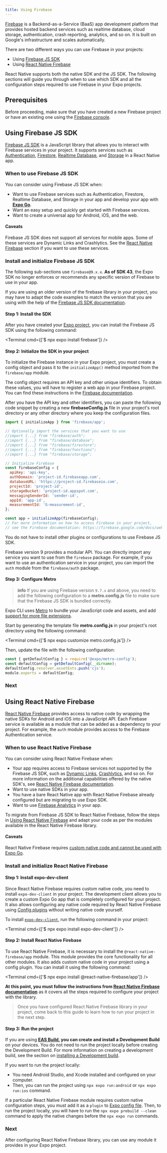```yaml
---
title: Using Firebase
---
```



[Firebase](https://firebase.google.com/) is a Backend-as-a-Service (BaaS) app development platform that provides hosted backend services such as realtime database, cloud storage, authentication, crash reporting, analytics, and so on. It is built on Google's infrastructure and scales automatically.

There are two different ways you can use Firebase in your projects:

- Using [Firebase JS SDK](#using-firebase-js-sdk)
- Using [React Native Firebase](#react-native-firebase)

React Native supports both the native SDK and the JS SDK. The following sections will guide you through when to use which SDK and all the configuration steps required to use Firebase in your Expo projects.

## Prerequisites

Before proceeding, make sure that you have created a new Firebase project or have an existing one using the [Firebase console](https://console.firebase.google.com/).

## Using Firebase JS SDK

[Firebase JS SDK](https://firebase.google.com/docs/web/setup) is a JavaScript library that allows you to interact with Firebase services in your project. It supports services such as [Authentication](https://firebase.google.com/docs/auth), [Firestore](https://firebase.google.com/docs/firestore), [Realtime Database](https://firebase.google.com/docs/database), and [Storage](https://firebase.google.com/docs/storage) in a React Native app.

### When to use Firebase JS SDK

You can consider using Firebase JS SDK when:

- Want to use Firebase services such as Authentication, Firestore, Realtime Database, and Storage in your app and develop your app with [**Expo Go**](/workflow/expo-go/).
- Want an easy setup and quickly get started with Firebase services.
- Want to create a universal app for Android, iOS, and the web.

#### Caveats

Firebase JS SDK does not support all services for mobile apps. Some of these services are Dynamic Links and Crashlytics. See the [React Native Firebase](#react-native-firebase) section if you want to use these services.

### Install and initialize Firebase JS SDK

The following sub-sections use `firebase@9.x.x`. **As of SDK 43**, the Expo SDK no longer enforces or recommends any specific version of Firebase to use in your app.

If you are using an older version of the firebase library in your project, you may have to adapt the code examples to match the version that you are using with the help of the [Firebase JS SDK documentation](https://github.com/firebase/firebase-js-sdk).

#### Step 1: Install the SDK

After you have created your [Expo project](/get-started/create-a-new-app/), you can install the Firebase JS SDK using the following command:

<Terminal cmd={['$ npx expo install firebase']} />

#### Step 2: Initialize the SDK in your project

To initialize the Firebase instance in your Expo project, you must create a config object and pass it to the `initializeApp()` method imported from the `firebase/app` module.

The config object requires an API key and other unique identifiers. To obtain these values, you will have to register a web app in your Firebase project. You can find these instructions in the [Firebase documentation](https://firebase.google.com/docs/web/setup#register-app).

After you have the API key and other identifiers, you can paste the following code snippet by creating a new **firebaseConfig.js** file in your project's root directory or any other directory where you keep the configuration files.

```js firebaseConfig.js
import { initializeApp } from 'firebase/app';

// Optionally import the services that you want to use
//import {...} from "firebase/auth";
//import {...} from "firebase/database";
//import {...} from "firebase/firestore";
//import {...} from "firebase/functions";
//import {...} from "firebase/storage";

// Initialize Firebase
const firebaseConfig = {
  apiKey: 'api-key',
  authDomain: 'project-id.firebaseapp.com',
  databaseURL: 'https://project-id.firebaseio.com',
  projectId: 'project-id',
  storageBucket: 'project-id.appspot.com',
  messagingSenderId: 'sender-id',
  appId: 'app-id',
  measurementId: 'G-measurement-id',
};

const app = initializeApp(firebaseConfig);
// For more information on how to access Firebase in your project,
// see the Firebase documentation: https://firebase.google.com/docs/web/setup#access-firebase
```

You do not have to install other plugins or configurations to use Firebase JS SDK.

Firebase version 9 provides a modular API. You can directly import any service you want to use from the `firebase` package. For example, if you want to use an authentication service in your project, you can import the `auth` module from the `firebase/auth` package.

#### Step 3: Configure Metro

> **info** If you are using Firebase version `9.7.x` and above, you need to add the following configuration to a **metro.config.js** file to make sure that the Firebase JS SDK is bundled correctly.

Expo CLI uses [Metro](https://facebook.github.io/metro/) to bundle your JavaScript code and assets, and add [support for more file extensions](/guides/customizing-metro/#adding-more-file-extensions-to--assetexts).

Start by generating the template file **metro.config.js** in your project's root directory using the following command:

<Terminal cmd={['$ npx expo customize metro.config.js']} />

Then, update the file with the following configuration:

```js metro.config.js
const { getDefaultConfig } = require('@expo/metro-config');
const defaultConfig = getDefaultConfig(__dirname);
defaultConfig.resolver.assetExts.push('cjs');
module.exports = defaultConfig;
```

### Next

<BoxLink
  title="Authentication"
  description="For more information on how to use Authentication in your project, see Firebase documentation."
  href="https://firebase.google.com/docs/auth/web/start"
/>

<BoxLink
  title="Firestore"
  description="For more information on how to use Firestore database in your project, see Firebase documentation."
  href="https://firebase.google.com/docs/firestore/quickstart"
/>

<BoxLink
  title="Realtime Database"
  description="For more information on how to use Realtime Database in your project, see Firebase documentation."
  href="https://firebase.google.com/docs/database"
/>

<BoxLink
  title="Storage"
  description="For more information on how to use Storage, see Firebase documentation."
  href="https://firebase.google.com/docs/storage/web/start"
/>

<BoxLink
  title="Firebase Storage example"
  description="Learn how to use Firebase Storage in an Expo project with our example."
  href="https://github.com/expo/examples/tree/master/with-firebase-storage-upload"
/>

<BoxLink
  title="Managing API keys for Firebase projects"
  description="For more information about managing API Key and unique identifiers in a Firebase project."
  href="https://firebase.google.com/docs/projects/api-keys"
/>

## Using React Native Firebase

[React Native Firebase](https://rnfirebase.io/) provides access to native code by wrapping the native SDKs for Android and iOS into a JavaScript API. Each Firebase service is available as a module that can be added as a dependency to your project. For example, the `auth` module provides access to the Firebase Authentication service.

### When to use React Native Firebase

You can consider using React Native Firebase when:

- Your app requires access to Firebase services not supported by the Firebase JS SDK, such as [Dynamic Links](https://rnfirebase.io/dynamic-links/usage), [Crashlytics](https://rnfirebase.io/crashlytics/usage), and so on. For more information on the additional capabilities offered by the native SDK's, see [React Native Firebase documentation](https://rnfirebase.io/faqs-and-tips#why-react-native-firebase-over-firebase-js-sdk).
- Want to use native SDKs in your app.
- You have a bare React Native app with React Native Firebase already configured but are migrating to use Expo SDK.
- Want to use [Firebase Analytics](https://rnfirebase.io/analytics/usage) in your app.

<Collapsible summary="Migrating from Firebase JS SDK?">

To migrate from Firebase JS SDK to React Native Firebase, follow the steps in [Using React Native Firebase](#install-and-initialize-react-native-firebase) and adapt your code as per the modules available in the React Native Firebase library.

</Collapsible>

#### Caveats

React Native Firebase requires [custom native code and cannot be used with Expo Go](/workflow/expo-go/#custom-native-code).

### Install and initialize React Native Firebase

#### Step 1: Install expo-dev-client

Since React Native Firebase requires custom native code, you need to install `expo-dev-client` in your project. The development client allows you to create a custom Expo Go app that is completely configured for your project. It also allows configuring any native code required by React Native Firebase using [Config plugins](/guides/config-plugins/) without writing native code yourself.

To install [`expo-dev-client`](/development/getting-started/#installing--expo-dev-client--in-your-project), run the following command in your project:

<Terminal cmd={['$ npx expo install expo-dev-client']} />

#### Step 2: Install React Native Firebase

To use React Native Firebase, it is necessary to install the `@react-native-firebase/app` module. This module provides the core functionality for all other modules. It also adds custom native code in your project using a config plugin. You can install it using the following command:

<Terminal cmd={['$ npx expo install @react-native-firebase/app']} />

**At this point, you must follow the instructions from [React Native Firebase documentation](https://rnfirebase.io/#managed-workflow)** as it covers all the steps required to configure your project with the library.

> Once you have configured React Native Firebase library in your project, come back to this guide to learn how to run your project in the next step.

#### Step 3: Run the project

If you are using **[EAS Build](/build/introduction/), you can create and install a Development Build** on your devices. You do not need to run the project locally before creating the Development Build. For more information on creating a development build, see the section on [installing a Development build](/development/getting-started/#creating-and-installing-your-first-development-build).

If you want to run the project locally:

- You need Android Studio, and Xcode installed and configured on your computer.
- Then, you can run the project using `npx expo run:android` or `npx expo run:ios` command.

If a particular React Native Firebase module requires custom native configuration steps, you must add it as a `plugin` to [Expo config file](/workflow/configuration/). Then, to run the project locally, you will have to run the `npx expo prebuild --clean` command to apply the native changes before the `npx expo run` commands.

### Next

After configuring React Native Firebase library, you can use any module it provides in your Expo project.

<BoxLink
  title="React Native Firebase documentation"
  description="For more information to install and use a certain module from React Native Firebase, we recommend you to check their documentation."
  href="https://rnfirebase.io/"
/>

